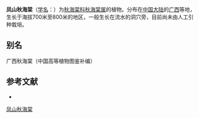 {{Speciesbox
| status = 
| status_system = 
| image =
| taxon = Begonia chingii
| authority = [[Irmsch.|Irmsch.]], 1939
}}

'''凤山秋海棠'''（[[学名|学名]]：{{lang|la|''Begonia chingii''}}）为[[秋海棠科|秋海棠科]][[秋海棠属|秋海棠属]]的植物。分布在[[中国大陆|中国大陆]]的[[广西|广西]]等地，生长于海拔700米至800米的地区，一般生长在流水的洞穴旁，目前尚未由人工引种栽培。

== 别名 ==
广西秋海棠（中国高等植物图鉴补编）

== 参考文献 ==
<div class="references-small">
* {{cite web| url =http://www.bioinfo.cn/db05/KmzwSpecies.php?action=view&id=29488| title =凤山秋海棠| work =《中国高等植物数据库全库》| publisher =中国科学院微生物研究所| author =昆明植物研究所| accessdate =2009-02-26| deadurl =yes| archiveurl =https://web.archive.org/web/20160305044453/http://www.bioinfo.cn/db05/KmzwSpecies.php?action=view&id=29488| archivedate =2016-03-05}}
</div>
{{Taxonbar|from=Q15330144}}

[[Category:秋海棠属|凤山秋海棠]]


{{植物小作品}}